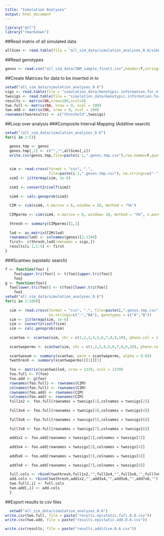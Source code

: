 ```yaml
---
title: "Simulation Analyses"
output: html_document
---
```


```r
library("qtl")
library("rmarkdown")
```


##Read matrix of all simulated data
```r
allSims <- read.table(file = "all_sim_data/simulation_analyses_0.6/simulation_data/Simulated.Data.100.Reps.Herit.0.6.txt",header=T,stringsAsFactors=F)
```

##Read genotypes
```r
genos <- read.csv("all_sim_data/IBM_sample_final1.csv",header=T,stringsAsFactors=F,na.strings=c("-","NA"))
```

##Create Matrices for data to be inserted in to
```r
setwd("all_sim_data/simulation_analyses_0.6")
sigs <- read.table(file = "simulation_data/Genotypic.information.for.4.Additive.QTN.txt",stringsAsFactors=F,header=T)[,1]
twosigs <- read.table(file = "simulation_data/Genotypic.information.for.4.Epistatic.QTN.txt",stringsAsFactors=F,header=T)[,1]
results <- matrix(NA,nrow=100,ncol=5)
two.full <- matrix(NA, nrow = 9, ncol = 100)
two.add <- matrix(NA, nrow = 9, ncol = 100)
rownames(tworesults) <- c("threshold",twosigs)
```
##Loop over analysis
###Composite Interval Mapping (Additive search)
```r
setwd("/all_sim_data/simulation_analyses_0.6")
for(i in 2:5){

  genos.tmp <- genos
  genos.tmp[,1] <- c("","",allSims[,i])
  write.csv(genos.tmp,file=paste(i-1,".genos.tmp.csv"),row.names=F,quote=F)
  
  
  sim <- read.cross(format = "csv", ".", 
                    file=paste(i-1,".genos.tmp.csv"), na.strings=c("-","NA"), genotypes = c("A","B"))
  sim2 <- jittermap(sim, 1e-6)
  
  sim3 <- convert2riself(sim2)
  
  sim4 <- calc.genoprob(sim3)
  
  CIM <- cim(sim4, n.marcov = 6, window = 10, method = "hk")
  
  CIMperms <- cim(sim4, n.marcov = 6, window= 10, method = "hk", n.perm = 100)
  
  thresh <- summary(CIMperms)[1,1]
  
  lod <- as.matrix(CIM$lod)
  rownames(lod) <- colnames(genos)[2:1340]
  first<- c(thresh,lod[rownames = sigs,])
  results[i-1,1:5] <- first
}
```

###Scantwo (epistatic search)
```r
f <- function(foo) {
    foo[upper.tri(foo)] <- t(foo)[upper.tri(foo)]
    foo}
g <- function(foo){
  foo[lower.tri(foo)] <- t(foo)[lower.tri(foo)]
    foo}
setwd("all_sim_data/simulation_analyses_0.6")
for(i in 1:100){
  
  sim <- read.cross(format = "csv", ".", file=paste(i,".genos.tmp.csv"),
                    na.strings=c("-","NA"), genotypes = c("A","B"))
  sim <- jittermap(sim, 1e-6)
  sim <- convert2riself(sim)
  sim <- calc.genoprob(sim)
  
  scantwo <- scantwo(sim, chr = c(1,2,3,4,5,6,7,8,9,10), pheno.col = 1, model = "normal", method = "hk", addcovar = NULL, intcovar = NULL, weights = NULL, use = "all.obs")
  
  scantwoperms <- scantwo(sim, chr = c(1,2,3,4,5,6,7,8,9,10), pheno.col = 1, model = "normal", method = "hk", addcovar = NULL, intcovar = NULL, weights = NULL, use = "all.obs", n.perm = 1)
  
  scantwosum <- summary(scantwo, perm = scantwoperms, alpha = 0.05)
  twothresh <- summary(scantwoperms)[[1]][1]
  
  foo <- matrix(scantwo$lod, nrow = 1339, ncol = 1339)
  foo.full <- f(foo)
  foo.add <- g(foo)
  rownames(foo.full) <- rownames(CIM)
  colnames(foo.full) <- rownames(CIM)
  rownames(foo.add) <- rownames(CIM)
  colnames(foo.add) <- rownames(CIM)
  full1x2 <- foo.full[rownames = twosigs[1],colnames = twosigs[2]]
  
  full3x4 <- foo.full[rownames = twosigs[3],colnames = twosigs[4]]
  
  full5x6 <- foo.full[rownames = twosigs[5],colnames = twosigs[6]]
  
  full7x8 <- foo.full[rownames = twosigs[7],colnames = twosigs[8]]
  
  add1x2 <- foo.add[rownames = twosigs[1],colnames = twosigs[2]]
  
  add3x4 <- foo.add[rownames = twosigs[3],colnames = twosigs[4]]
  
  add5x6 <- foo.add[rownames = twosigs[5],colnames = twosigs[6]]
  
  add7x8 <- foo.add[rownames = twosigs[7],colnames = twosigs[8]]
  
  full.cols <- rbind(twothresh,full1x2,"",full3x4,"",full5x6,"",full7x8,"") 
  add.cols <- rbind(twothresh,add1x2,"",add3x4,"",add5x6,"",add7x8,"")
  two.full[,i] <- full.cols
  two.add[,i] <- add.cols
  }
```

##Export results to csv files
```r
  setwd("all_sim_data/simulation_analyses_0.6")
write.csv(two.full, file = paste("results.epistatic.full.0.6.csv"))
write.csv(two.add, file = paste("results.epistatic.add.0.6.csv"))

write.csv(results, file = paste("results.additive.0.6.csv"))
```
